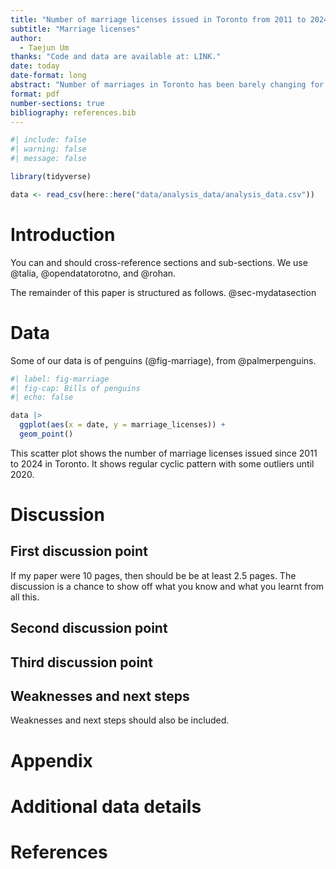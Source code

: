 ```yaml
---
title: "Number of marriage licenses issued in Toronto from 2011 to 2024"
subtitle: "Marriage licenses"
author: 
  - Taejun Um
thanks: "Code and data are available at: LINK."
date: today
date-format: long
abstract: "Number of marriages in Toronto has been barely changing for last 10 years. However, starting in 2020, pattern of marriages has been dramatically changed due to pandemic. In this paper, it can show that pattern of marriages licenses issued during pandemic to current time (2020-2024) converted to random cloud. This implies that pandemic ruined the marriage pattern in Toronto."
format: pdf
number-sections: true
bibliography: references.bib
---
```


```r
#| include: false
#| warning: false
#| message: false

library(tidyverse)

data <- read_csv(here::here("data/analysis_data/analysis_data.csv"))

```


# Introduction

You can and should cross-reference sections and sub-sections. We use @talia, @opendatatorotno, and @rohan.

The remainder of this paper is structured as follows. @sec-mydatasection



# Data {#sec-mydatasection}

Some of our data is of penguins (@fig-marriage), from @palmerpenguins.

```r
#| label: fig-marriage
#| fig-cap: Bills of penguins
#| echo: false

data |> 
  ggplot(aes(x = date, y = marriage_licenses)) +
  geom_point()

```

This scatter plot shows the number of marriage licenses issued since 2011 to 2024 in Toronto. It shows regular cyclic pattern with some outliers until 2020.





# Discussion

## First discussion point {#sec-first-point}

If my paper were 10 pages, then should be be at least 2.5 pages. The discussion is a chance to show off what you know and what you learnt from all this. 

## Second discussion point

## Third discussion point

## Weaknesses and next steps

Weaknesses and next steps should also be included.

\newpage

\appendix

# Appendix {-}


# Additional data details



\newpage


# References


